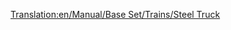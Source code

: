 [[Translation:en/Manual/Base Set/Trains/Steel Truck]]
{{ru/Железнодорожное ТС|Picture=[[File:en/Steeltruck.png]]
|Имя=Вагон для стали
|НормЦена=£1,148 ($2,296)
|НормМасса=18 / 38 т
|НормЁмкость=20 тонн стали
|МоноЦена=£1,148 ($2,296)
|МоноМасса=18 / 43 т
|МоноЁмкость=25 тонн стали
|МагЦена=£1,148 ($2,296)
|МагМасса=18 / 45 т
|МагЁмкость=27 тонн стали
|Опис=[[ru/Manual/Base Set/Trains/Вагон для стали|Вагон для стали]] наиболее приспособлен для перевозки [[ru/Manual/Base Set/Cargos/Сталь|стали]], производимой [[ru/Manual/Base Set/Industries/Сталелитейный завод|сталелитейными заводами]]. Доступен только в [[ru/Manual/Климат#umerennyi|умеренном]] климате.
}}